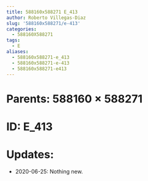 ```yaml
---
title: 588160x588271 E_413
author: Roberto Villegas-Diaz
slug: '588160x588271/e-413'
categories:
  - 588160X588271
tags:
  - E
aliases:
  - 588160x588271-e_413
  - 588160x588271-e-413
  - 588160x588271-e413
---
```


# **Parents**: 588160 $\times$ 588271
# **ID**: E_413
# **Updates**: 
 - 2020-06-25: Nothing new.
